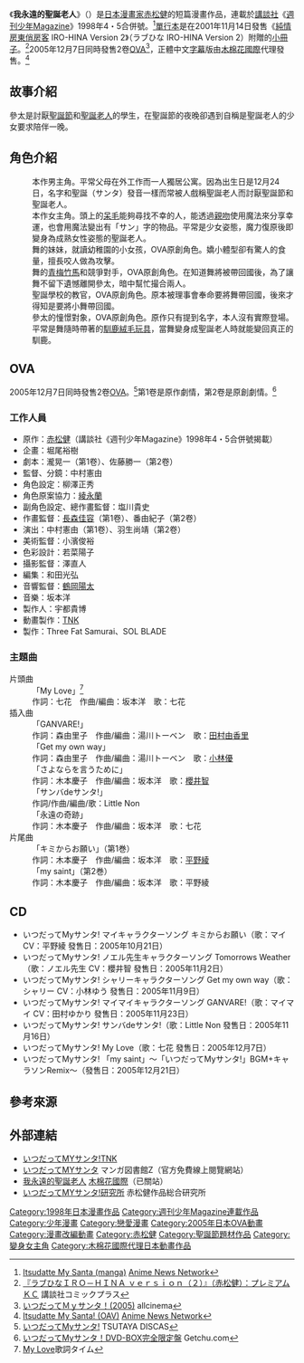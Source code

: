 {{Infobox animanga/Headerofja
|title= 我永遠的聖誕老人
|image= Itsudatte My Santa!.jpg
|size= 263px
|caption= DVD封面圖
|japanese= いつだってMyサンタ!
|english= Itsudatte My Santa!
|kana= いつだってまいサンタ!
|romaji= Itsudatte My Santa!
|genre= [[愛情喜劇|愛情喜劇]]
}}
{{Infobox animanga/name
|original= 
|official= 
|formal= {{flagicon|ROC}}我永遠的聖誕老人（[[木棉花國際|木棉花國際]]）
|common= 永遠都是我的聖誕老人<br>我永遠的聖誕天使
}}
{{Infobox animanga/Manga
|標題= 
|作者= [[赤松健|赤松健]]
|作畫= 
|出版社= [[講談社|講談社]]
|其他出版社= {{flagicon|France}} Pika Édition<br>{{flagicon|Germany}} Egmont Manga & Anime
|連載雜誌= [[週刊少年Magazine|週刊少年Magazine]]
|label= 
|網路= マンガ図書館Z
|發售日= 1998年4・5合併號
|開始= 
|結束= 
|冊數= 
|話數= 全1話
|其他= 
}}
{{Infobox animanga/OVA
|ONA= 
|標題= 
|原案= 
|原作= 赤松健
|總導演= 
|導演= 中村憲由
|系列構成= 
|劇本= 滝晃一（第1卷）<br>佐藤勝一（第2卷）
|人物原案= 赤松健
|人物設定= 柳澤正秀
|機械設定= 
|音樂= 坂本洋
|音樂製作= 
|動畫製作= [[TNK|TNK]]
|製作= Three Fat Samurai、SOL BLADE
|書籍= 
|出版商= 
|代理發行= {{flagicon|ROC}}[[木棉花國際|木棉花國際]]
|其他代理發行={{flagicon|Canada}}{{flagicon|United States}} Funimation Entertainment
|網路= 
|發售日= 2005年12月7日
|開始= 
|結束= 
|話數= 全2話
|其他= 
|版權= 
}}
{{Infobox animanga/Footerofja}}

《'''我永遠的聖誕老人'''》（{{lang-ja|いつだってMyサンタ!}}）是[[日本漫畫家|日本漫畫家]][[赤松健|赤松健]]的短篇漫畫作品，連載於[[講談社|講談社]]《[[週刊少年Magazine|週刊少年Magazine]]》1998年4・5合併號。<ref>[http://www.animenewsnetwork.com/encyclopedia/manga.php?id=5980 Itsudatte My Santa (manga)] {{Wayback|url=http://www.animenewsnetwork.com/encyclopedia/manga.php?id=5980 |date=20201204184054 }}[[Anime_News_Network|Anime News Network]]{{en}}</ref>[[單行本|單行本]]是在2001年11月14日發售《[[純情房東俏房客|純情房東俏房客]] IRO-HINA Version 2》（ラブひな IRO-HINA Version 2）附贈的[[小冊子|小冊子]]。<ref>[http://kc.kodansha.co.jp/product?isbn=9784063301434 『ラブひなＩＲＯ－ＨＩＮＡ ｖｅｒｓｉｏｎ（２）』（赤松健）：プレミアムＫＣ] {{Wayback|url=http://kc.kodansha.co.jp/product?isbn=9784063301434 |date=20170702043729 }}講談社コミックプラス{{ja}}</ref>2005年12月7日同時發售2卷[[OVA|OVA]]<ref>[http://www.allcinema.net/prog/show_c.php?num_c=323317#7 いつだってＭｙサンタ！(2005)] {{Wayback|url=http://www.allcinema.net/prog/show_c.php?num_c=323317#7 |date=20190120043043 }}allcinema{{ja}}</ref>，正體中文[[字幕|字幕]]版由[[木棉花國際|木棉花國際]]代理發售。<ref>[http://www.animenewsnetwork.com/encyclopedia/anime.php?id=5979 Itsudatte My Santa! (OAV)] {{Wayback|url=http://www.animenewsnetwork.com/encyclopedia/anime.php?id=5979 |date=20210125020307 }}[[Anime_News_Network|Anime News Network]]{{en}}</ref>

== 故事介紹 ==
參太是討厭[[聖誕節|聖誕節]]和[[聖誕老人|聖誕老人]]的學生，在聖誕節的夜晚卻遇到自稱是聖誕老人的少女要求陪伴一晚。

== 角色介紹 ==
; {{nihongo|參太|参太（さんた）|[[配音員|CV]]：龜井淳}}
: 本作男主角。平常父母在外工作而一人獨居公寓。因為出生日是12月24日，名字和聖誕（サンタ）發音一樣而常被人戲稱聖誕老人而討厭聖誕節和聖誕老人。
; {{nihongo|舞|マイ|CV：[[平野綾|平野綾]]}}
: 本作女主角。頭上的[[呆毛|呆毛]]能夠尋找不幸的人，能透過[[親吻|親吻]]使用魔法來分享幸運，也會用魔法變出有「サン」字的物品。平常是少女姿態，魔力復原後即變身為成熟女性姿態的聖誕老人。
; {{nihongo|小舞|マイマイ|CV：[[田村由香里|田村由香里]]}}
: 舞的妹妹，就讀幼稚園的小女孩，OVA原創角色。嬌小體型卻有驚人的食量，擅長咬人做為攻擊。
; {{nihongo|莎莉|シャリー|CV：[[小林優|小林優]]}}
: 舞的[[青梅竹馬|青梅竹馬]]和競爭對手，OVA原創角色。在知道舞將被帶回國後，為了讓舞不留下遺憾離開參太，暗中幫忙撮合兩人。
; {{nihongo|諾埃爾|ノエル|CV：[[櫻井智|櫻井智]]}}
: 聖誕學校的教官，OVA原創角色。原本被理事會奉命要將舞帶回國，後來才得知是要將小舞帶回國。
; {{nihongo|齊藤美奈子|斉藤美奈子|CV：[[千葉紗子|千葉紗子]]}}
: 參太的憧憬對象，OVA原創角色。原作只有提到名字，本人沒有實際登場。
; {{nihongo|貝特洛|ペドロ}}
: 平常是舞隨時帶著的[[馴鹿|馴鹿]][[絨毛玩具|絨毛玩具]]，當舞變身成聖誕老人時就能變回真正的馴鹿。

== OVA ==
2005年12月7日同時發售2卷[[OVA|OVA]]。<ref>[http://movie-tsutaya.tsite.jp/netdvd/dvd/goodsDetail.do?pT=0&titleID=0087481268 いつだってMyサンタ!] {{Wayback|url=http://movie-tsutaya.tsite.jp/netdvd/dvd/goodsDetail.do?pT=0&titleID=0087481268 |date=20200403143340 }}TSUTAYA DISCAS{{ja}}</ref>第1卷是原作劇情，第2卷是原創劇情。<ref>[http://www.getchu.com/soft.phtml?id=203782 いつだってMyサンタ！DVD-BOX完全限定盤] {{Wayback|url=http://www.getchu.com/soft.phtml?id=203782 |date=20200403143337 }}Getchu.com{{ja}}</ref>

=== 工作人員 ===
* 原作：[[赤松健|赤松健]]（講談社《週刊少年Magazine》1998年4・5合併號揭載）
* 企畫：堀尾裕樹
* 劇本：瀧晃一（第1卷）、佐藤勝一（第2卷）
* 監督、分鏡：中村憲由
* 角色設定：柳澤正秀
* 角色原案協力：[[綾永蘭|綾永蘭]]
* 副角色設定、總作畫監督：塩川貴史
* 作畫監督：[[長森佳容|長森佳容]]（第1卷）、番由紀子（第2卷）
* 演出：中村憲由（第1卷）、羽生尚靖（第2卷）
* 美術監督：小濱俊裕
* 色彩設計：若菜陽子
* 攝影監督：澤直人
* 編集：和田光弘
* 音響監督：[[鶴岡陽太|鶴岡陽太]]
* 音樂：坂本洋
* 製作人：宇都貴博
* 動畫製作：[[TNK|TNK]]
* 製作：Three Fat Samurai、SOL BLADE

=== 主題曲 ===
; 片頭曲
: 「My Love」<ref>[http://www.kasi-time.com/item-35260.html My Love]{{Dead link|date=2020年6月 |bot=InternetArchiveBot |fix-attempted=yes }}歌詞タイム{{ja}}</ref>
: 作詞：七花　作曲/編曲：坂本洋　歌：七花
; 插入曲
: 「GANVARE!」
: 作詞：森由里子　作曲/編曲：湯川トーベン　歌：[[田村由香里|田村由香里]]
: 「Get my own way」
: 作詞：森由里子　作曲/編曲：湯川トーベン　歌：[[小林優|小林優]]
: 「さよならを言うために」
: 作詞：木本慶子　作曲/編曲：坂本洋　歌：[[櫻井智|櫻井智]]
: 「サンバdeサンタ!」
: 作詞/作曲/編曲/歌：Little Non
: 「永遠の奇跡」
: 作詞：木本慶子　作曲/編曲：坂本洋　歌：七花
; 片尾曲
: 「キミからお願い」（第1巻）
: 作詞：木本慶子　作曲/編曲：坂本洋　歌：[[平野綾|平野綾]]
: 「my saint」（第2巻）
: 作詞：木本慶子　作曲/編曲：坂本洋　歌：平野綾

== CD ==
* いつだってMyサンタ! マイキャラクターソング キミからお願い（歌：マイ CV：平野綾 發售日：2005年10月21日）
* いつだってMyサンタ! ノエル先生キャラクターソング Tomorrows Weather（歌：ノエル先生 CV：櫻井智 發售日：2005年11月2日）
* いつだってMyサンタ! シャリーキャラクターソング Get my own way（歌：シャリー CV：小林ゆう 發售日：2005年11月9日）
* いつだってMyサンタ! マイマイキャラクターソング GANVARE!（歌：マイマイ CV：田村ゆかり 發售日：2005年11月23日）
* いつだってMyサンタ! サンバdeサンタ!（歌：Little Non 發售日：2005年11月16日）
* いつだってMyサンタ! My Love（歌：七花 發售日：2005年12月7日）
* いつだってMyサンタ! 「my saint」～「いつだってMyサンタ!」BGM+キャラソンRemix～（發售日：2005年12月21日）

== 參考來源 ==
{{Reflist}}

== 外部連結 ==
*[https://web.archive.org/web/20160501130018/http://e-tnk.net/anime/anime_my_santa_top.html いつだってMYサンタ!][[TNK|TNK]]{{ja}}
*[http://www.mangaz.com/book/detail/41171 いつだってMYサンタ] {{Wayback|url=http://www.mangaz.com/book/detail/41171 |date=20201224095721 }}マンガ図書館Z（官方免費線上閱覽網站）{{ja}}
*[http://www.e-muse.com.tw/property/always_my_santa/introduction/20061225_ova/index.html 我永遠的聖誕老人] {{Wayback|url=http://www.e-muse.com.tw/property/always_my_santa/introduction/20061225_ova/index.html |date=20120121001926 }}[[木棉花國際|木棉花國際]]（已關站）{{zh-tw}}
*[http://www2u.biglobe.ne.jp/~clown/mysanta/index.htm いつだってMYサンタ!研究所] {{Wayback|url=http://www2u.biglobe.ne.jp/~clown/mysanta/index.htm |date=20190419040932 }}赤松健作品総合研究所{{ja}}

{{赤松健}}

{{DEFAULTSORT:Itsudatte My Santa!}}
[[Category:1998年日本漫畫作品|Category:1998年日本漫畫作品]]
[[Category:週刊少年Magazine連載作品|Category:週刊少年Magazine連載作品]]
[[Category:少年漫畫|Category:少年漫畫]]
[[Category:戀愛漫畫|Category:戀愛漫畫]]
[[Category:2005年日本OVA動畫|Category:2005年日本OVA動畫]]
[[Category:漫畫改編動畫|Category:漫畫改編動畫]]
[[Category:赤松健|Category:赤松健]]
[[Category:聖誕節題材作品|Category:聖誕節題材作品]]
[[Category:變身女主角|Category:變身女主角]]
[[Category:木棉花國際代理日本動畫作品|Category:木棉花國際代理日本動畫作品]]